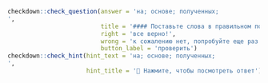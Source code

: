 ```r
checkdown::check_question(answer = 'на; основе; полученных; ', 
                          title = '#### Поставьте слова в правильном порядке:',
                          right = 'все верно!', 
                          wrong = 'к сожалению нет, попробуйте еще раз...',
                          button_label = 'проверить')
checkdown::check_hint(hint_text = 'на; основе; полученных; ',
                      hint_title = '🔎 Нажмите, чтобы посмотреть ответ')
```

